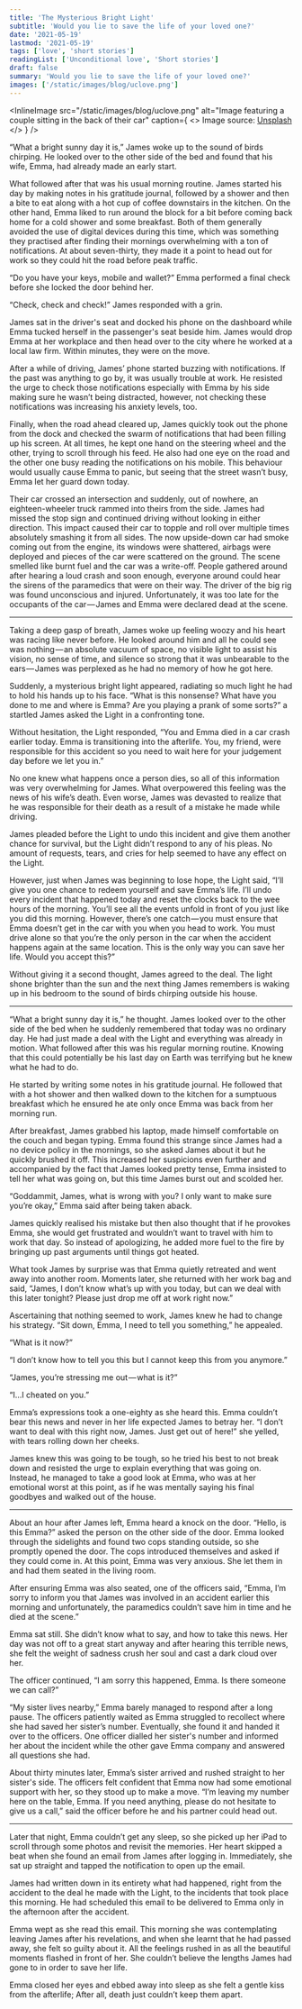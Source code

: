 ```yaml
---
title: 'The Mysterious Bright Light'
subtitle: 'Would you lie to save the life of your loved one?'
date: '2021-05-19'
lastmod: '2021-05-19'
tags: ['love', 'short stories']
readingList: ['Unconditional love', 'Short stories']
draft: false
summary: 'Would you lie to save the life of your loved one?'
images: ['/static/images/blog/uclove.png']
---
```


<InlineImage
  src="/static/images/blog/uclove.png"
  alt="Image featuring a couple sitting in the back of their car"
  caption={
    <>
      Image source: <a href="https://unsplash.com/photos/7fDndqTb5pk">Unsplash</a>
    </>
  }
/>

“What a bright sunny day it is,” James woke up to the sound of birds chirping. He looked over to the other side of the bed and found that his wife, Emma, had already made an early start.

What followed after that was his usual morning routine. James started his day by making notes in his gratitude journal, followed by a shower and then a bite to eat along with a hot cup of coffee downstairs in the kitchen. On the other hand, Emma liked to run around the block for a bit before coming back home for a cold shower and some breakfast. Both of them generally avoided the use of digital devices during this time, which was something they practised after finding their mornings overwhelming with a ton of notifications. At about seven-thirty, they made it a point to head out for work so they could hit the road before peak traffic.

“Do you have your keys, mobile and wallet?” Emma performed a final check before she locked the door behind her.

“Check, check and check!” James responded with a grin.

James sat in the driver's seat and docked his phone on the dashboard while Emma tucked herself in the passenger's seat beside him. James would drop Emma at her workplace and then head over to the city where he worked at a local law firm. Within minutes, they were on the move.

After a while of driving, James’ phone started buzzing with notifications. If the past was anything to go by, it was usually trouble at work. He resisted the urge to check those notifications especially with Emma by his side making sure he wasn’t being distracted, however, not checking these notifications was increasing his anxiety levels, too.

Finally, when the road ahead cleared up, James quickly took out the phone from the dock and checked the swarm of notifications that had been filling up his screen. At all times, he kept one hand on the steering wheel and the other, trying to scroll through his feed. He also had one eye on the road and the other one busy reading the notifications on his mobile. This behaviour would usually cause Emma to panic, but seeing that the street wasn’t busy, Emma let her guard down today.

Their car crossed an intersection and suddenly, out of nowhere, an eighteen-wheeler truck rammed into theirs from the side. James had missed the stop sign and continued driving without looking in either direction. This impact caused their car to topple and roll over multiple times absolutely smashing it from all sides. The now upside-down car had smoke coming out from the engine, its windows were shattered, airbags were deployed and pieces of the car were scattered on the ground. The scene smelled like burnt fuel and the car was a write-off. People gathered around after hearing a loud crash and soon enough, everyone around could hear the sirens of the paramedics that were on their way.**&#x20;**&#x54;he driver of the big rig was found unconscious and injured. Unfortunately, it was too late for the occupants of the car — James and Emma were declared dead at the scene.

---

Taking a deep gasp of breath, James woke up feeling woozy and his heart was racing like never before. He looked around him and all he could see was nothing — an absolute vacuum of space, no visible light to assist his vision, no sense of time, and silence so strong that it was unbearable to the ears — James was perplexe&#x64;**&#x20;**&#x61;s he had no memory of how he got here.

Suddenly, a mysterious bright light appeared, radiating so much light he had to hold his hands up to his face. “What is this nonsense? What have you done to me and where is Emma? Are you playing a prank of some sorts?” a startled James asked the Light in a confronting tone.

Without hesitation, the Light responded, “You and Emma died in a car crash earlier today. Emma is transitioning into the afterlife. You, my friend, were responsible for this accident so you need to wait here for your judgement day before we let you in.”

No one knew what happens once a person dies, so all of this information was very overwhelming for James. What overpowered this feeling was the news of his wife’s death. Even worse, James was devasted to realize that he was responsible for their death as a result of a mistake he made while driving.

James pleaded before the Light to undo this incident and give them another chance for survival, but the Light didn’t respond to any of his pleas. No amount of requests, tears, and cries for help seemed to have any effect on the Light.

However, just when James was beginning to lose hope, the Light said, “I’ll give you one chance to redeem yourself and save Emma’s life. I’ll undo every incident that happened today and reset the clocks back to the wee hours of the morning. You’ll see all the events unfold in front of you just like you did this morning. However, there’s one catch — you must ensure that Emma doesn’t get in the car with you when you head to work. You must drive alone so that you’re the only person in the car when the accident happens again at the same location. This is the only way you can save her life. Would you accept this?”

Without giving it a second thought, James agreed to the deal. The light shone brighter than the sun and the next thing James remembers is waking up in his bedroom to the sound of birds chirping outside his house.

---

“What a bright sunny day it is,” he thought. James looked over to the other side of the bed when he suddenly remembered that today was no ordinary day. He had just made a deal with the Light and everything was already in motion. What followed after this was his regular morning routine. Knowing that this could potentially be his last day on Earth was terrifying but he knew what he had to do.

He started by writing some notes in his gratitude journal. He followed that with a hot shower and then walked down to the kitchen for a sumptuous breakfast which he ensured he ate only once Emma was back from her morning run.

After breakfast, James grabbed his laptop, made himself comfortable on the couch and began typing. Emma found this strange since James had a no device policy in the mornings, so she asked James about it but he quickly brushed it off. This increased her suspicions even further and accompanied by the fact that James looked pretty tense, Emma insisted to tell her what was going on, but this time James burst out and scolded her.

“Goddammit, James, what is wrong with you? I only want to make sure you’re okay,” Emma said after being taken aback.

James quickly realised his mistake but then also thought that if he provokes Emma, she would get frustrated and wouldn’t want to travel with him to work that day. So instead of apologizing, he added more fuel to the fire by bringing up past arguments until things got heated.

What took James by surprise was that Emma quietly retreated and went away into another room. Moments later, she returned with her work bag and said, “James, I don’t know what’s up with you today, but can we deal with this later tonight? Please just drop me off at work right now.”

Ascertaining that nothing seemed to work, James knew he had to change his strategy. “Sit down, Emma, I need to tell you something,” he appealed.

“What is it now?”

“I don’t know how to tell you this but I cannot keep this from you anymore.”

“James, you’re stressing me out — what is it?”

“I…I cheated on you.”

Emma’s expressions took a one-eighty as she heard this. Emma couldn’t bear this news and never in her life expected James to betray her. “I don’t want to deal with this right now, James. Just get out of here!” she yelled, with tears rolling down her cheeks.

James knew this was going to be tough, so he tried his best to not break down and resisted the urge to explain everything that was going on. Instead, he managed to take a good look at Emma, who was at her emotional worst at this point, as if he was mentally saying his final goodbyes and walked out of the house.

---

About an hour after James left, Emma heard a knock on the door. “Hello, is this Emma?” asked the person on the other side of the door. Emma looked through the sidelights and found two cops standing outside, so she promptly opened the door. The cops introduced themselves and asked if they could come in. At this point, Emma was very anxious. She let them in and had them seated in the living room.

After ensuring Emma was also seated, one of the officers said, “Emma, I’m sorry to inform you that James was involved in an accident earlier this morning and unfortunately, the paramedics couldn’t save him in time and he died at the scene.”

Emma sat still. She didn’t know what to say, and how to take this news. Her day was not off to a great start anyway and after hearing this terrible news, she felt the weight of sadness crush her soul and cast a dark cloud over her.

The officer continued, “I am sorry this happened, Emma. Is there someone we can call?”

“My sister lives nearby,” Emma barely managed to respond after a long pause. The officers patiently waited as Emma struggled to recollect where she had saved her sister’s number. Eventually, she found it and handed it over to the officers. One officer dialled her sister's number and informed her about the incident while the other gave Emma company and answered all questions she had.

About thirty minutes later, Emma’s sister arrived and rushed straight to her sister's side. The officers felt confident that Emma now had some emotional support with her, so they stood up to make a move. “I’m leaving my number here on the table, Emma. If you need anything, please do not hesitate to give us a call,” said the officer before he and his partner could head out.

---

Later that night, Emma couldn’t get any sleep, so she picked up her iPad to scroll through some photos and revisit the memories. Her heart skipped a beat when she found an email from James after logging in. Immediately, she sat up straight and tapped the notification to open up the email.

James had written down in its entirety what had happened, right from the accident to the deal he made with the Light, to the incidents that took place this morning. He had scheduled this email to be delivered to Emma only in the afternoon after the accident.

Emma wept as she read this email. This morning she was contemplating leaving James after his revelations, and when she learnt that he had passed away, she felt so guilty about it. All the feelings rushed in as all the beautiful moments flashed in front of her. She couldn’t believe the lengths James had gone to in order to save her life.

Emma closed her eyes and ebbed away into sleep as she felt a gentle kiss from the afterlife; After all, death just couldn’t keep them apart.
